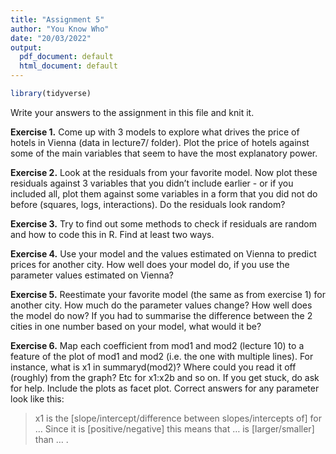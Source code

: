 ```yaml
---
title: "Assignment 5"
author: "You Know Who"
date: "20/03/2022"
output:
  pdf_document: default
  html_document: default
---
```


```r
library(tidyverse)
```

Write your answers to the assignment in this file and knit it.

**Exercise 1.** Come up with 3 models to explore what drives the price of hotels in Vienna (data in lecture7/ folder). Plot the price of hotels against some of the main variables that seem to have the most explanatory power.

**Exercise 2.** Look at the residuals from your favorite model. Now plot these residuals against 3 variables that you didn't include earlier - or if you included all, plot them against some variables in a form that you did not do before  (squares, logs, interactions). Do the residuals look random?

**Exercise 3.** Try to find out some methods to check if residuals are random and how to code this in R. Find at least two ways.

**Exercise 4.** Use your model and the values estimated on Vienna to predict prices for another city. How well does your model do, if you use the parameter values estimated on Vienna?

**Exercise 5.** Reestimate your favorite model (the same as from exercise 1) for another city. How much do the parameter values change? How well does the model do now? If you had to summarise the difference between the 2 cities in one number based on your model, what would it be?

**Exercise 6.** Map each coefficient from mod1 and mod2 (lecture 10) to a feature of the plot of mod1 and mod2 (i.e. the one with multiple lines). For instance, what is x1 in summaryd(mod2)? Where could you read it off (roughly) from the graph? Etc for x1:x2b and so on. If you get stuck, do ask for help. Include the plots as facet plot. Correct answers for any parameter look like this:

> x1 is the [slope/intercept/difference between slopes/intercepts of] for ... Since it is [positive/negative] this means that ... is [larger/smaller] than ... .
